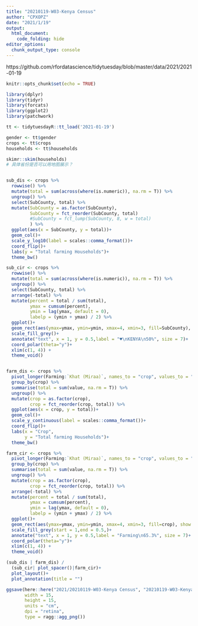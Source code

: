```yaml
---
title: "20210119-W03-Kenya Census"
author: "CPXOPZ"
date: "2021/1/19"
output: 
  html_document:
    code_folding: hide
editor_options: 
  chunk_output_type: console
---
```


https://github.com/rfordatascience/tidytuesday/blob/master/data/2021/2021-01-19

```r
knitr::opts_chunk$set(echo = TRUE)

library(dplyr)
library(tidyr)
library(forcats)
library(ggplot2)
library(patchwork)
```

```r
tt <- tidytuesdayR::tt_load('2021-01-19')

gender <- tt$gender
crops <- tt$crops
households <- tt$households

```

```r
skimr::skim(households)
# 具体省份是否可以用地图展示？



```

```r
sub_dis <- crops %>% 
  rowwise() %>% 
  mutate(total = sum(across(where(is.numeric)), na.rm = T)) %>% 
  ungroup() %>% 
  select(SubCounty, total) %>% 
  mutate(SubCounty = as.factor(SubCounty),
         SubCounty = fct_reorder(SubCounty, total)
         #SubCounty = fct_lump(SubCounty, 8, w = total)
         ) %>% 
  ggplot(aes(x = SubCounty, y = total))+
  geom_col()+
  scale_y_log10(label = scales::comma_format())+
  coord_flip()+
  labs(y = "Total farming Households")+
  theme_bw()

sub_cir <- crops %>% 
  rowwise() %>% 
  mutate(total = sum(across(where(is.numeric)), na.rm = T)) %>% 
  ungroup() %>% 
  select(SubCounty, total) %>% 
  arrange(-total) %>% 
  mutate(percent = total / sum(total),
         ymax = cumsum(percent),
         ymin = lag(ymax, default = 0),
         labelp = (ymin + ymax) / 2) %>%
  ggplot()+
  geom_rect(aes(ymax=ymax, ymin=ymin, xmax=4, xmin=3, fill=SubCounty), show.legend = F)+
  scale_fill_grey()+
  annotate("text", x = 1, y = 0.5,label = "♥\nKENYA\n50%", size = 7)+
  coord_polar(theta="y")+
  xlim(c(1, 4)) +
  theme_void()


farm_dis <- crops %>% 
  pivot_longer(Farming:`Khat (Miraa)`, names_to = "crop", values_to = "value") %>% 
  group_by(crop) %>% 
  summarise(total = sum(value, na.rm = T)) %>% 
  ungroup() %>% 
  mutate(crop = as.factor(crop),
         crop = fct_reorder(crop, total)) %>% 
  ggplot(aes(x = crop, y = total))+
  geom_col()+
  scale_y_continuous(label = scales::comma_format())+
  coord_flip()+
  labs(x = "Crop",
       y = "Total farming Households")+
  theme_bw()

farm_cir <- crops %>% 
  pivot_longer(Farming:`Khat (Miraa)`, names_to = "crop", values_to = "value") %>% 
  group_by(crop) %>% 
  summarise(total = sum(value, na.rm = T)) %>% 
  ungroup() %>% 
  mutate(crop = as.factor(crop),
         crop = fct_reorder(crop, total)) %>% 
  arrange(-total) %>% 
  mutate(percent = total / sum(total),
         ymax = cumsum(percent),
         ymin = lag(ymax, default = 0),
         labelp = (ymin + ymax) / 2) %>% 
  ggplot()+
  geom_rect(aes(ymax=ymax, ymin=ymin, xmax=4, xmin=3, fill=crop), show.legend = F)+
  scale_fill_grey(start = 1,end = 0.5,)+
  annotate("text", x = 1, y = 0.5,label = "Farming\n65.3%", size = 7)+
  coord_polar(theta="y")+
  xlim(c(1, 4)) +
  theme_void()

```

```r
(sub_dis | farm_dis) /
  (sub_cir| plot_spacer()|farm_cir)+
  plot_layout()+
  plot_annotation(title = "")

ggsave(here::here("2021/20210119-W03-Kenya Census", "20210119-W03-Kenya_Census.png"),
       width = 15,
       height = 15,
       units = "cm",
       dpi = "retina",
       type = ragg::agg_png())
```

